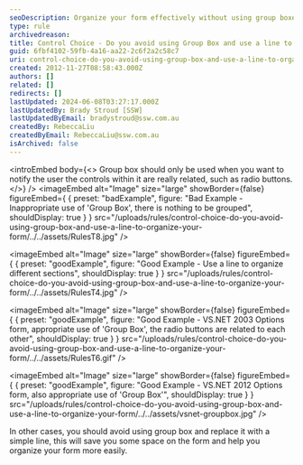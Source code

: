 ```yaml
---
seoDescription: Organize your form effectively without using group boxes by employing simple lines to separate sections and enhance readability.
type: rule
archivedreason:
title: Control Choice - Do you avoid using Group Box and use a line to organize your form?
guid: 6fbf4102-59fb-4a16-aa22-2c6f2a2c58c7
uri: control-choice-do-you-avoid-using-group-box-and-use-a-line-to-organize-your-form
created: 2012-11-27T08:58:43.000Z
authors: []
related: []
redirects: []
lastUpdated: 2024-06-08T03:27:17.000Z
lastUpdatedBy: Brady Stroud [SSW]
lastUpdatedByEmail: bradystroud@ssw.com.au
createdBy: RebeccaLiu
createdByEmail: RebeccaLiu@ssw.com.au
isArchived: false
---
```


<introEmbed
  body={<>
Group box should only be used when you want to notify the user the controls within it are really related, such as radio buttons.
  </>}
/>
<imageEmbed
  alt="Image"
  size="large"
  showBorder={false}
  figureEmbed={ {
    preset: "badExample",
    figure: "Bad Example - Inappropriate use of 'Group Box', there is nothing to be grouped",
    shouldDisplay: true
  } }
  src="/uploads/rules/control-choice-do-you-avoid-using-group-box-and-use-a-line-to-organize-your-form/../../assets/RulesT8.jpg"
/>

<imageEmbed
  alt="Image"
  size="large"
  showBorder={false}
  figureEmbed={ {
    preset: "goodExample",
    figure: "Good Example - Use a line to organize different sections",
    shouldDisplay: true
  } }
  src="/uploads/rules/control-choice-do-you-avoid-using-group-box-and-use-a-line-to-organize-your-form/../../assets/RulesT4.jpg"
/>

<imageEmbed
  alt="Image"
  size="large"
  showBorder={false}
  figureEmbed={ {
    preset: "goodExample",
    figure: "Good Example - VS.NET 2003 Options form, appropriate use of 'Group Box', the radio buttons are related to each other",
    shouldDisplay: true
  } }
  src="/uploads/rules/control-choice-do-you-avoid-using-group-box-and-use-a-line-to-organize-your-form/../../assets/RulesT6.gif"
/>

<imageEmbed
  alt="Image"
  size="large"
  showBorder={false}
  figureEmbed={ {
    preset: "goodExample",
    figure: "Good Example - VS.NET 2012 Options form, also appropriate use of 'Group Box'",
    shouldDisplay: true
  } }
  src="/uploads/rules/control-choice-do-you-avoid-using-group-box-and-use-a-line-to-organize-your-form/../../assets/vsnet-groupbox.jpg"
/>

In other cases, you should avoid using group box and replace it with a simple line, this will save you some space on the form and help you organize your form more easily.
